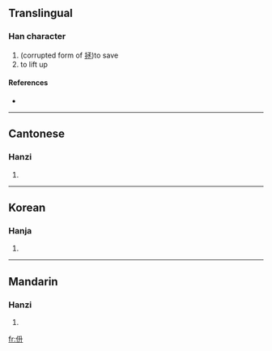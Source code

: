 ==Translingual==

===Han character===
{{Han char|rn=9|rad=人|as=04|sn=6|four=|canj=人竹廿 (OHT)}}

# (corrupted form of [[拯]])to save
# to lift up

====References====
* {{Han ref|kx=0096.110|hdz=10123.010|uh=343C|ud=13372}}

----

==Cantonese==

===Hanzi===
{{yue-hanzi|jyut=|y=ching2}}

# {{defn|Cantonese|sort=人04}}

----

==Korean==

===Hanja===
{{ko-hanja|hangeul=승|rv=seung|mr=sŭng|y=sung}}

# {{defn|Korean|sort=人04}}

----

==Mandarin==

===Hanzi===
{{cmn-hanzi|pin=[[chèng]] ([[cheng4]]), [[zhěng]] ([[zheng3]])|wg=ch'eng<sup>4</sup>, cheng<sup>3</sup>}}

# {{defn|Mandarin|sort=人04}}

[[fr:㐼]]